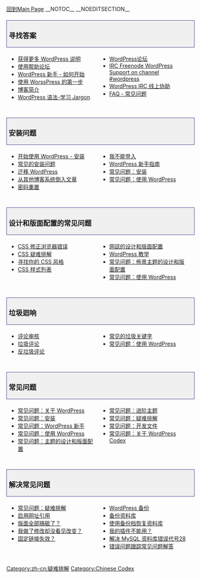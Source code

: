 {{Languages|
{{en|Troubleshooting}}
{{zh-cn|疑难解答}}
{{th|Troubleshooting}}
{{zh-tw|疑難解答}}
}}
[[zh-cn:Main_Page|回到Main Page]]
__NOTOC__ __NOEDITSECTION__
<div style="width:95%; font-size: 110%; text-decoration:none; padding: 0px 5px; margin: 20px 0px 5px; background-color: #f0f0f0; border: 1px solid darkslateblue">
=== 寻找答案 ===
</div>
<div style="width: 45%; margin:0px 6px; float:left">
* [[Finding WordPress Help|获得更多 WordPress 说明]]
* [[Using the Support Forums|使用帮助论坛]]
* [[zh-cn:WordPress 新手 - 如何开始|WordPress 新手 - 如何开始]]
* [[First Steps With WordPress|使用 WorssPress 的第一步]]
* [[zh-cn:博客绪论|博客简介]]
* [[WordPress Semantics|WordPress 语法-学习 Jargon]] 
</div>
<div style="width: 45%; margin:0px 6px; float:left; display: inline">
* [http://zh-cn.forums.wordpress.org WordPress论坛]
* [[IRC|IRC Freenode WordPress Support on channel #wordpress]]
* [[WordPress IRC Live Help|WordPress IRC 线上协助]]
* [[zh-cn:FAQ|FAQ - 常见问题]]
</div>
<div style="clear:both; height:10px">
</div>

<div style="width:95%; font-size: 110%; text-decoration:none; padding: 0px 5px; margin: 20px 0px 5px; background-color: #f0f0f0; border: 1px solid darkslateblue">
=== 安装问题 ===
</div>
<div style="width: 45%; margin:0px 6px; float:left">
* [[zh-cn:开始使用 WordPress|开始使用 WordPress - 安装]]
* [[zh-cn:安装WordPress#Common_Installation_Problems|常见的安装问题]]
* [[Moving WordPress|迁移 WordPress]]
* [[Importing_Content|从其他博客系统倒入文章]]
* [[Resetting Your Password|密码重置]]
</div>
<div style="width: 45%; margin:0px 6px; float:left; display: inline">
* [[Login Trouble|我不能登入]]
* [[zh-cn:开始使用 WordPress#WordPress 新手指南|WordPress 新手指南]]
* [[FAQ Installation|常见问题：安装]] 
* [[zh-cn:使用WordPress的常见问题|常见问题：使用 WordPress]]
</div>
<div style="clear:both; height:10px">
</div>

<div style="width:95%; font-size: 110%; text-decoration:none; padding: 0px 5px; margin: 20px 0px 5px; background-color: #f0f0f0; border: 1px solid darkslateblue">
=== 设计和版面配置的常见问题 ===
</div>
<div style="width: 45%; margin:0px 6px; float:left">
* [[CSS Fixing Browser Bugs|CSS 修正浏览器错误]]
* [[CSS Troubleshooting|CSS 疑难排解]]
* [[Finding Your CSS Styles|寻找你的 CSS 风格]]
* [[Styling Lists with CSS|CSS 样式列表]]
</div>
<div style="width: 45%; margin:0px 6px; float:left; display: inline">
* [[zh-cn:部落格的设计和佈局|网誌的设计和版面配置]]
* [[zh-cn:WordPress 教学|WordPress 教学]]
* [[zh-cn:设计与佈局的常见问题|常见问题：佈景主题的设计和版面配置]] 
* [[zh-cn:使用WordPress的常见问题|常见问题：使用 WordPress]]
</div>
<div style="clear:both; height:10px">
</div>

<div style="width:95%; font-size: 110%; text-decoration:none; padding: 0px 5px; margin: 20px 0px 5px; background-color: #f0f0f0; border: 1px solid darkslateblue">
=== 垃圾迴响 ===
</div>
<div style="width: 45%; margin:0px 6px; float:left">
* [[Comment Moderation|评论审核]]
* [[Comment_Spam|垃圾评论]]
* [[Combating Comment Spam|反垃圾评论]]
</div>
<div style="width: 45%; margin:0px 6px; float:left; display: inline">
* [[Spam Words|常见的垃圾关键字]]
* [[zh-cn:使用WordPress的常见问题|常见问题：使用 WordPress]]
</div>
<div style="clear:both; height:10px">
</div>

<div style="width:95%; font-size: 110%; text-decoration:none; padding: 0px 5px; margin: 20px 0px 5px; background-color: #f0f0f0; border: 1px solid darkslateblue">
=== 常见问题 ===
</div>
<div style="width: 45%; margin:0px 6px; float:left">
* [[FAQ About WordPress|常见问题：关于 WordPress]]
* [[FAQ Installation|常见问题：安装]]
* [[zh-cn:新手的WordPress常见问题解答|常见问题：WordPress 新手]]
* [[zh-cn:使用WordPress的常见问题|常见问题：使用 WordPress]]
* [[zh-cn:设计与佈局的常见问题|常见问题：主题的设计和版面配置]]
</div>
<div style="width: 45%; margin:0px 6px; float:left; display: inline">
* [[FAQ Advanced Topics|常见问题：进阶主题]]
* [[FAQ Troubleshooting|常见问题：疑难排解]]
* [[FAQ Developer Documentation|常见问题：开发文件]]
* [[FAQ Codex|常见问题：关于 WordPress Codex]]
</div>
<div style="clear:both; height:10px">
</div>

<div style="width:95%; font-size: 110%; text-decoration:none; padding: 0px 5px; margin: 20px 0px 5px; background-color: #f0f0f0; border: 1px solid darkslateblue">
=== 解决常见问题 ===
</div>
<div style="width: 45%; margin:0px 6px; float:left">
* [[FAQ Troubleshooting|常见问题：疑难排解]]
* [[Enable Sending Referrers|启用网址引用]]
* [[zh-cn:部落格的设计和佈局|版面全部搞砸了？]]
* [[I Make Changes and Nothing Happens|我做了修改却没看见改变？]]
* [[zh-cn:使用固定链接|固定链接失效？]]
</div>
<div style="width: 45%; margin:0px 6px; float:left; display: inline">
* [[Restoring Your Database From Backup|WordPress 备份]]
* [[zh-cn:WordPress 备份|备份资料库]]
* [[zh-cn:Restoring Your Database From Backup|使用备份档恢复资料库]]
* [[zh-cn:Managing Plugins#Plugin-Problems|我的插件不能用？]]
* [[zh-cn:错误问题跟踪常见问题解答#MySQL_Error_28|解决 MySQL 资料库错误代号28]]
* [[zh-cn:错误问题跟踪常见问题解答|错误问题跟踪常见问题解答]]
</div>
<div style="clear:both; height:10px">
</div>

{{toclist}}

[[Category:zh-cn:疑难排解]]
[[Category:Chinese Codex]]